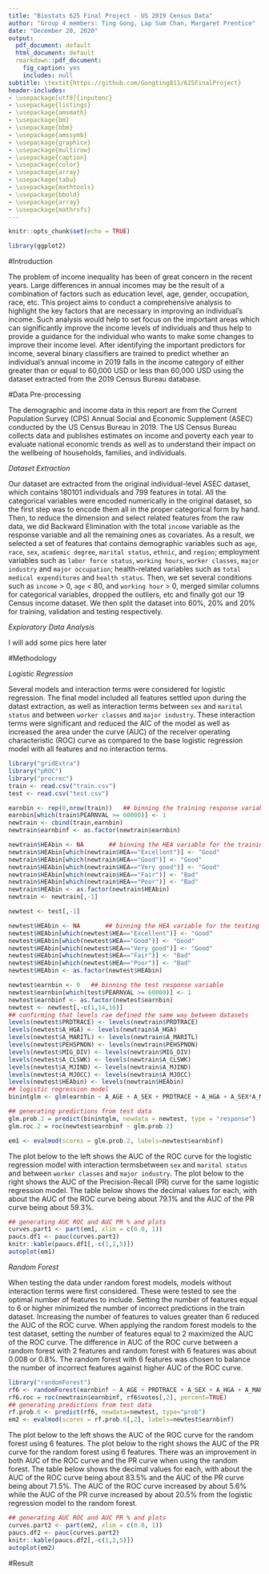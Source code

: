 ```yaml
---
title: "Biostats 625 Final Project - US 2019 Census Data"
author: "Group 4 members: Ting Gong, Lap Sum Chan, Margaret Prentice"
date: "December 20, 2020"
output:
  pdf_document: default
  html_document: default
  rmarkdown::pdf_document:
    fig_caption: yes
    includes: null
subtitle: \textit{https://github.com/Gongting811/625FinalProject}
header-includes:
- \usepackage[utf8]{inputenc}
- \usepackage{listings}
- \usepackage{amsmath}
- \usepackage{bm}
- \usepackage{bbm}
- \usepackage{amssymb}
- \usepackage{graphicx}
- \usepackage{multirow}
- \usepackage{caption}
- \usepackage{color}
- \usepackage{array}
- \usepackage{tabu}
- \usepackage{mathtools}
- \usepackage{bbold}
- \usepackage{array}
- \usepackage{mathrsfs}
---
```



```r
knitr::opts_chunk$set(echo = TRUE)
```

```r
library(ggplot2)
```

#Introduction

The problem of income inequality has been of great concern in the recent years. Large differences in annual incomes may be the result of a combination of factors such as education level, age, gender, occupation, race, etc. This project aims to conduct a comprehensive analysis to highlight the key factors that are necessary in improving an individual's income. Such analysis would help to set focus on the important areas which can significantly improve the income levels of individuals and thus help to provide a guidance for the individual who wants to make some changes to improve their income level. After identifying the important predictors for income, several binary classifiers are trained to predict whether an individual's annual income in 2019 falls in the income category of either greater than or equal to 60,000 USD or less than 60,000 USD using the dataset extracted from the 2019 Census Bureau database.

#Data Pre-processing

The demographic and income data in this report are from the Current Population Survey (CPS) Annual Social and Economic Supplement (ASEC) conducted by the US Census Bureau in 2019. The US Census Bureau collects data and publishes estimates on income and poverty each year to evaluate national economic trends as well as to understand their impact on the wellbeing of households, families, and individuals. 

*Dataset Extraction*

Our dataset are extracted from the original individual-level ASEC dataset, which contains 180101 individuals and 799 features in total. All the categorical variables were encoded numerically in the original dataset, so the first step was to encode them all in the proper categorical form by hand. Then, to reduce the dimension and select related features from the raw data, we did Backward Elimination with the total `income` variable as the response variable and all the remaining ones as covariates. As a result, we selected a set of features that contains demographic variables such as `age`, `race`, `sex`, `academic degree`, `marital status`, `ethnic`, and `region`; employment variables such as `labor force status`, `working hours`, `worker classes`, `major industry` and `major occupation`; health-related variables such as `total medical expenditures` and `health status`. Then, we set several conditions such as `income` > 0, `age` < 80, and `working hour` > 0, merged similar columns for categorical variables, dropped the outliers, etc and finally got our 19 Census income dataset. We then split the dataset into 60%, 20% and 20% for training, validation and testing respectively.


*Exploratory Data Analysis*

I will add some pics here later



#Methodology

*Logistic Regression*

Several models and interaction terms were considered for logistic regression. The final model included all features settled upon during the datast extraction, as well as interaction terms between `sex` and `marital status` and between `worker classes` and `major industry`. These interaction terms were significant and reduced the AIC of the model as well as increased the area under the curve (AUC) of the receiver operating characteristic (ROC) curve as compared to the base logistic regression model with all features and no interaction terms. 

```r
library("gridExtra")
library("pROC")
library("precrec")
train <- read.csv("train.csv")
test <- read.csv("test.csv")

earnbin <- rep(0,nrow(train))   ## binning the training response variable
earnbin[which(train$PEARNVAL >= 60000)] <- 1
newtrain <- cbind(train,earnbin)
newtrain$earnbinf <- as.factor(newtrain$earnbin)

newtrain$HEAbin <- NA       ## binning the HEA variable for the training dataset
newtrain$HEAbin[which(newtrain$HEA=="Excellent")] <- "Good"
newtrain$HEAbin[which(newtrain$HEA=="Good")] <- "Good"
newtrain$HEAbin[which(newtrain$HEA=="Very good")] <- "Good"
newtrain$HEAbin[which(newtrain$HEA=="Fair")] <- "Bad"
newtrain$HEAbin[which(newtrain$HEA=="Poor")] <- "Bad"
newtrain$HEAbin <- as.factor(newtrain$HEAbin)
newtrain <- newtrain[,-1]

newtest <- test[,-1]

newtest$HEAbin <- NA       ## binning the HEA variable for the testing dataset
newtest$HEAbin[which(newtest$HEA=="Excellent")] <- "Good"
newtest$HEAbin[which(newtest$HEA=="Good")] <- "Good"
newtest$HEAbin[which(newtest$HEA=="Very good")] <- "Good"
newtest$HEAbin[which(newtest$HEA=="Fair")] <- "Bad"
newtest$HEAbin[which(newtest$HEA=="Poor")] <- "Bad"
newtest$HEAbin <- as.factor(newtest$HEAbin)

newtest$earnbin <- 0   ## binning the test response variable
newtest$earnbin[which(test$PEARNVAL >= 60000)] <- 1
newtest$earnbinf <- as.factor(newtest$earnbin)
newtest <- newtest[,-c(1,14,16)]
## confirming that levels rae defined the same way between datasets
levels(newtest$PRDTRACE) <- levels(newtrain$PRDTRACE)
levels(newtest$A_HGA) <- levels(newtrain$A_HGA)
levels(newtest$A_MARITL) <- levels(newtrain$A_MARITL)
levels(newtest$PEHSPNON) <- levels(newtrain$PEHSPNON)
levels(newtest$MIG_DIV) <- levels(newtrain$MIG_DIV)
levels(newtest$A_CLSWK) <- levels(newtrain$A_CLSWK)
levels(newtest$A_MJIND) <- levels(newtrain$A_MJIND)
levels(newtest$A_MJOCC) <- levels(newtrain$A_MJOCC)
levels(newtest$HEAbin) <- levels(newtrain$HEAbin)
## logistic regression model
binintglm <- glm(earnbin ~ A_AGE + A_SEX + PRDTRACE + A_HGA + A_SEX*A_MARITL + PEHSPNON + MIG_DIV + A_USLHRS + A_CLSWKR*A_MJIND + A_MJIND + A_MJOCC + MOOP + HEAbin, data=newtrain, family="binomial")

## generating predictions from test data
glm.prob.2 = predict(binintglm, newdata = newtest, type = "response")
glm.roc.2 = roc(newtest$earnbinf ~ glm.prob.2)

em1 <- evalmod(scores = glm.prob.2, labels=newtest$earnbinf)
```
The plot below to the left shows the AUC of the ROC curve for the logistic regression model with interaction termsbetween `sex` and `marital status` and between `worker classes` and `major industry`. The plot below to the right shows the AUC of the Precision-Recall (PR) curve for the same logistic regression model. The table below shows the decimal values for each, with about the AUC of the ROC curve being about 79.1% and the AUC of the PR curve being about 59.3%.
```r
## generating AUC ROC and AUC PR % and plots
curves.part1 <- part(em1, xlim = c(0.0, 1))
paucs.df1 <- pauc(curves.part1)
knitr::kable(paucs.df1[,-c(1,2,5)])
autoplot(em1)
```

*Random Forest*

When testing the data under random forest models, models without interaction terms were first considered. These were tested to see the optimal number of features to include. Setting the number of features equal to 6 or higher minimized the number of incorrect predictions in the train dataset. Increasing the number of features to values greater than 6 reduced the AUC of the ROC curve. When applying the random forest models to the test dataset, setting the number of features equal to 2 maximized the AUC of the ROC curve. The difference in AUC of the ROC curve between a random forest with 2 features and random forest with 6 features was about 0.008 or 0.8%. The random forest with 6 features was chosen to balance the number of incorrect features against higher AUC of the ROC curve.

```r
library("randomForest")
rf6 <- randomForest(earnbinf ~ A_AGE + PRDTRACE + A_SEX + A_HGA + A_MARITL + PEHSPNON + MIG_DIV + A_USLHRS + A_CLSWKR + A_MJIND + A_MJOCC + MOOP + HEAbin, data=newtrain, mtry=6)
rf6.roc = roc(newtrain$earnbinf, rf6$votes[,2], percent=TRUE)
## generating predictions from test data
rf.prob.6 <- predict(rf6, newdata=newtest, type="prob")
em2 <- evalmod(scores = rf.prob.6[,2], labels=newtest$earnbinf)
```
The plot below to the left shows the AUC of the ROC curve for the random forest using 6 features. The plot below to the right shows the AUC of the PR curve for the random forest using 6 features. There was an improvement in both AUC of the ROC curve and the PR curve when using the random forest. The table below shows the decimal values for each, with about the AUC of the ROC curve being about 83.5% and the AUC of the PR curve being about 71.5%. The AUC of the ROC curve increased by about 5.6% while the AUC of the PR curve increased by about 20.5% from the logistic regression model to the random forest.
```r
## generating AUC ROC and AUC PR % and plots
curves.part2 <- part(em2, xlim = c(0.0, 1))
paucs.df2 <- pauc(curves.part2)
knitr::kable(paucs.df2[,-c(1,2,5)])
autoplot(em2)
```



#Result






